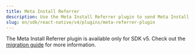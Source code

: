```yaml
---
title: Meta Install Referrer
description: Use the Meta Install Referrer plugin to send Meta Install Referrer information to Adjust.
slug: en/sdk/react-native/v4/plugins/meta-referrer-plugin
---
```


The Meta Install Referrer plugin is available only for SDK v5. Check out the [migration guide](/en/sdk/react-native/migration/v4-to-v5) for more information.
